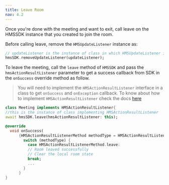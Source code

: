 ```yaml
---
title: Leave Room
nav: 4.2
---
```


Once you're done with the meeting and want to exit, call leave on the HMSSDK instance that you created to join the room.

Before calling leave, remove the `HMSUpdateListener` instance as:

```dart
// updateListener is the instance of class in which HMSUpdateListener is implemented
hmsSDK.removeUpdateListener(updateListener);
```

To leave the meeting, call the `leave` method of `HMSSDK` and pass the `hmsActionResultListener` parameter to get a success callback from SDK in the `onSuccess` override method as follow.

> You will need to implement the `HMSActionResultListener` interface in a class to get `onSuccess` and `onException` callback.
> To know about how to implement `HMSActionResultListener` check the docs [here](/flutter/v2/how--to-guides/listen-to-room-updates/action-result-listeners)

```dart
class Meeting implements HMSActionResultListener{
//this is the instance of class implementing HMSActionResultListener
await hmsSDK.leave(hmsActionResultListener: this);

@override
  void onSuccess(
      {HMSActionResultListenerMethod methodType = HMSActionResultListenerMethod.unknown, Map<String, dynamic>? arguments}) {
        switch (methodType) {
          case HMSActionResultListenerMethod.leave:
          // Room leaved successfully
          // Clear the local room state
          break;
          ...
        }
      }
}
```
